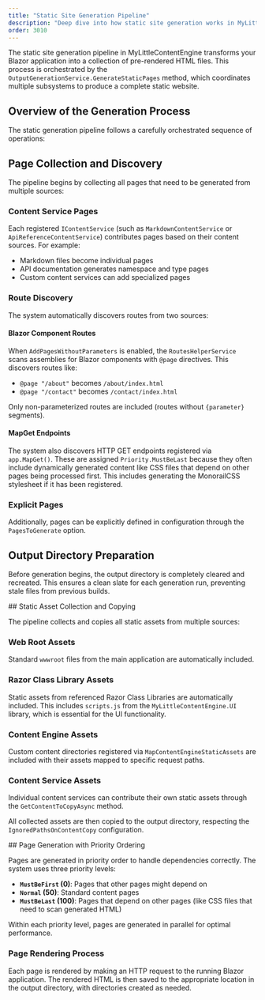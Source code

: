 ---
title: "Static Site Generation Pipeline"
description: "Deep dive into how static site generation works in MyLittleContentEngine"
order: 3010
---

The static site generation pipeline in MyLittleContentEngine transforms your Blazor application into a collection of
pre-rendered HTML files. This process is orchestrated by the `OutputGenerationService.GenerateStaticPages` method, which
coordinates multiple subsystems to produce a complete static website.

## Overview of the Generation Process

The static generation pipeline follows a carefully orchestrated sequence of operations:
<Steps>
<Step stepNumber="1">
## Page Collection and Discovery

The pipeline begins by collecting all pages that need to be generated from multiple sources:

### Content Service Pages

Each registered `IContentService` (such as `MarkdownContentService` or `ApiReferenceContentService`) contributes pages
based on their content sources. For example:

- Markdown files become individual pages
- API documentation generates namespace and type pages
- Custom content services can add specialized pages

### Route Discovery

The system automatically discovers routes from two sources:

#### Blazor Component Routes

When `AddPagesWithoutParameters` is enabled, the `RoutesHelperService` scans assemblies for Blazor components with
`@page` directives. This discovers routes like:

- `@page "/about"` becomes `/about/index.html`
- `@page "/contact"` becomes `/contact/index.html`

Only non-parameterized routes are included (routes without `{parameter}` segments).

#### MapGet Endpoints

The system also discovers HTTP GET endpoints registered via `app.MapGet()`. These are assigned `Priority.MustBeLast`
because they often include dynamically generated content like CSS files that depend on other pages being processed
first. This includes generating the MonorailCSS stylesheet if it has been registered.

### Explicit Pages

Additionally, pages can be explicitly defined in configuration through the `PagesToGenerate` option.

</Step>
<Step stepNumber="2">

## Output Directory Preparation

Before generation begins, the output directory is completely cleared and recreated. This ensures a clean slate for each
generation run, preventing stale files from previous builds.


</Step>
<Step stepNumber="3">
## Static Asset Collection and Copying

The pipeline collects and copies all static assets from multiple sources:

### Web Root Assets

Standard `wwwroot` files from the main application are automatically included.

### Razor Class Library Assets

Static assets from referenced Razor Class Libraries are automatically included. This includes `scripts.js` from the
`MyLittleContentEngine.UI` library, which is essential for the UI functionality.

### Content Engine Assets

Custom content directories registered via `MapContentEngineStaticAssets` are included with their assets mapped to
specific request paths.

### Content Service Assets

Individual content services can contribute their own static assets through the `GetContentToCopyAsync` method.

All collected assets are then copied to the output directory, respecting the `IgnoredPathsOnContentCopy` configuration.

</Step>
<Step stepNumber="4">
## Page Generation with Priority Ordering

Pages are generated in priority order to handle dependencies correctly. The system uses three priority levels:

- **`MustBeFirst` (0)**: Pages that other pages might depend on
- **`Normal` (50)**: Standard content pages
- **`MustBeLast` (100)**: Pages that depend on other pages (like CSS files that need to scan generated HTML)

Within each priority level, pages are generated in parallel for optimal performance.

### Page Rendering Process

Each page is rendered by making an HTTP request to the running Blazor application. The rendered HTML is then saved to
the appropriate location in the output directory, with directories created as needed.
</Step>
</Steps>